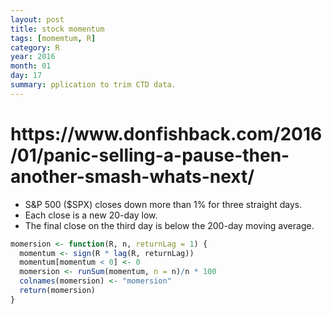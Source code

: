 ```yaml
---
layout: post
title: stock momentum
tags: [momemtum, R]
category: R
year: 2016
month: 01
day: 17
summary: pplication to trim CTD data.
---
```



# https://www.donfishback.com/2016/01/panic-selling-a-pause-then-another-smash-whats-next/

* S&P 500 ($SPX) closes down more than 1% for three straight days.
* Each close is a new 20-day low.
* The final close on the third day is below the 200-day moving average.

```r
momersion <- function(R, n, returnLag = 1) {
  momentum <- sign(R * lag(R, returnLag))
  momentum[momentum < 0] <- 0
  momersion <- runSum(momentum, n = n)/n * 100
  colnames(momersion) <- "momersion"
  return(momersion)
}

```

